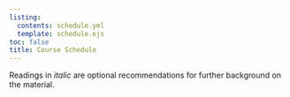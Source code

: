 ```yaml
---
listing: 
  contents: schedule.yml
  template: schedule.ejs
toc: false
title: Course Schedule
---
```


Readings in *italic* are optional recommendations for further background on the material.  
